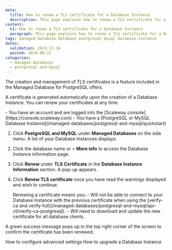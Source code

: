 ```yaml
---
meta:
  title: How to renew a TLS certificate for a Database Instance
  description: This page explains how to renew a TLS certificate for a Database Instance
content:
  h1: How to renew a TLS certificate for a Database Instance
  paragraph: This page explains how to renew a TLS certificate for a Database Instance
tags: managed-database database postgresql mysql database-instance
dates:
  validation: 2023-12-18
  posted: 2019-09-21
categories:
  - managed-databases
  - postgresql-and-mysql
---
```


The creation and management of TLS certificates is a feature included in the Managed Database for PostgreSQL offers.

A certificate is generated automatically upon the creation of a Database Instance. You can renew your certificates at any time.

<Macro id="requirements" />

<Message type="requirement">
  - You have an account and are logged into the [Scaleway console](https://console.scaleway.com)
  - You have a [PostgreSQL or MySQL Database Instance](/managed-databases/postgresql-and-mysql/quickstart)
</Message>

1. Click **PostgreSQL and MySQL** under **Managed Databases** on the side menu. A list of your Database Instances displays.
2. Click the database name or <Icon name="more" /> > **More info** to access the Database Instance information page.
3. Click **Renew** under **TLS Certificate** in the **Database Instance Information** section. A pop-up appears.
4. Click **Renew TLS certificate** once you have read the warnings displayed and wish to continue.

    <Message type="important">
      Renewing a certificate means you:
        - Will not be able to connect to your Database Instance with the previous certificate when using the [verify-ca and verify-full](/managed-databases/postgresql-and-mysql/api-cli/verify-ca-postgresql).
        - Will need to download and update the new certificate for all database clients.
    </Message>

A green success message pops up in the top right corner of the screen to confirm the certificate has been renewed.

<Navigation title="See also">
  <PreviousButton to="/managed-databases/postgresql-and-mysql/how-to/configure-advanced-settings">How to configure advanced settings</PreviousButton>
  <NextButton to="/managed-databases/postgresql-and-mysql/how-to/upgrade-a-database">How to upgrade a Database Instance</NextButton>
</Navigation>
